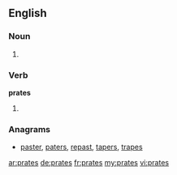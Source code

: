 ==English==

===Noun===
{{head|en}}

# {{plural of|prate}}

===Verb===
'''prates'''

# {{en-third-person singular of|prate}}

===Anagrams===
* [[paster#English|paster]], [[paters#English|paters]], [[repast#English|repast]], [[tapers#English|tapers]], [[trapes#English|trapes]]

[[ar:prates]]
[[de:prates]]
[[fr:prates]]
[[my:prates]]
[[vi:prates]]